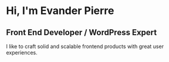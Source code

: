 # Hi, I'm Evander Pierre

## Front End Developer / WordPress Expert

I like to craft solid and scalable frontend products with great user experiences.


